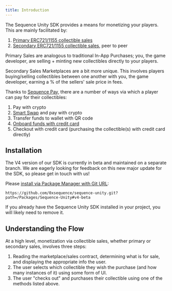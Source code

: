 ```yaml
---
title: Introduction
---
```


The Sequence Unity SDK provides a means for monetizing your players. This are mainly facilitated by:

1. [Primary ERC721/1155 collectible sales](sdk/unity/monetization/primary-sales/intro)
2. [Secondary ERC721/1155 collectible sales](sdk/unity/monetization/secondary-sales/intro), peer to peer

Primary Sales are analogous to traditional In-App Purchases; you, the game developer, are selling + minting new collectibles directly to your players.

Secondary Sales Marketplaces are a bit more unique. This involves players buying/selling collectibles between one another with you, the game developer, earning a % of the sellers' sale price in fees.

Thanks to [Sequence Pay](solutions/payments/overview), there are a number of ways via which a player can pay for their collectibles:

1. Pay with crypto 
2. [Smart Swap](solutions/wallets/sequence-kit/smart-swaps) and pay with crypto
3. Transfer funds to wallet with QR code 
4. [Onboard funds with credit card](sdk/unity/monetization/onboard-user-funds)
5. Checkout with credit card (purchasing the collectible(s) with credit card directly)

## Installation

The V4 version of our SDK is currently in beta and maintained on a separate branch. We are eagerly looking for feedback on this new major update for the SDK, so please get in touch with us!

Please [install via Package Manager with Git URL](/sdk/unity/installation#or-using-package-manager-ui):

`https://github.com/0xsequence/sequence-unity.git?path=/Packages/Sequence-Unity#v4-beta`

If you already have the Sequence Unity SDK installed in your project, you will likely need to remove it.

## Understanding the Flow 

At a high level, monetization via collectible sales, whether primary or secondary sales, involves three steps:

1. Reading the marketplace/sales contract, determining what is for sale, and displaying the appropriate info the user.
2. The user selects which collectible they wish the purchase (and how many instances of it) using some form of UI.
3. The user "checks out" and purchases their collectible using one of the methods listed above.
